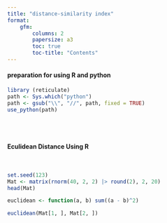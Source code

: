 ```yaml
---
title: "distance-similarity index"
format:
    gfm: 
        columns: 2
        papersize: a3
        toc: true
        toc-title: "Contents"
---
```




#### preparation for using R and python 

```r
library (reticulate)
path <- Sys.which("python")
path <- gsub("\\", "//", path, fixed = TRUE)
use_python(path)

```


<br><br>


#### Eculidean Distance Using R
<br>

```r

set.seed(123)
Mat <- matrix(rnorm(40, 2, 2) |> round(2), 2, 20)
head(Mat)

euclidean <- function(a, b) sum((a - b)^2)

euclidean(Mat[1, ], Mat[2, ])

```


